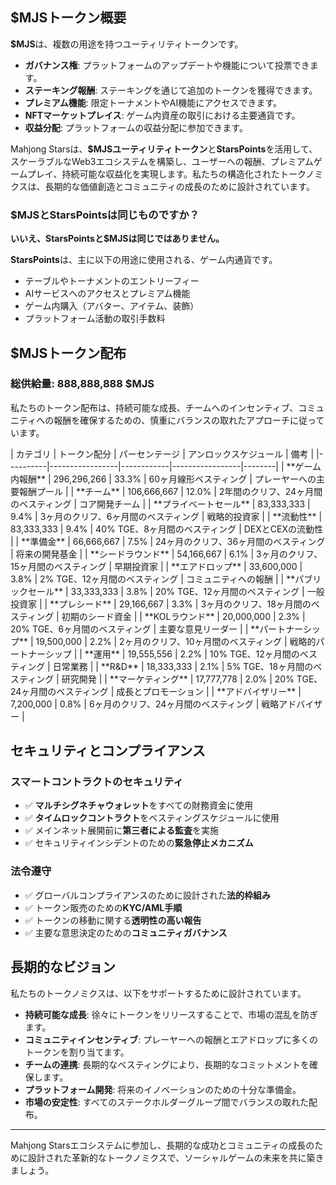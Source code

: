 
## $MJSトークン概要

**$MJS**は、複数の用途を持つユーティリティトークンです。

- **ガバナンス権**: プラットフォームのアップデートや機能について投票できます。
- **ステーキング報酬**: ステーキングを通じて追加のトークンを獲得できます。
- **プレミアム機能**: 限定トーナメントやAI機能にアクセスできます。
- **NFTマーケットプレイス**: ゲーム内資産の取引における主要通貨です。
- **収益分配**: プラットフォームの収益分配に参加できます。

Mahjong Starsは、**$MJSユーティリティトークン**と**StarsPoints**を活用して、スケーラブルなWeb3エコシステムを構築し、ユーザーへの報酬、プレミアムゲームプレイ、持続可能な収益化を実現します。私たちの構造化されたトークノミクスは、長期的な価値創造とコミュニティの成長のために設計されています。

### $MJSとStarsPointsは同じものですか？

**いいえ、StarsPointsと$MJSは同じではありません。**

<Callout type="info">

**StarsPoints**は、主に以下の用途に使用される、ゲーム内通貨です。

- テーブルやトーナメントのエントリーフィー
- AIサービスへのアクセスとプレミアム機能
- ゲーム内購入（アバター、アイテム、装飾）
- プラットフォーム活動の取引手数料

</Callout>


## $MJSトークン配布

### 総供給量: 888,888,888 $MJS

私たちのトークン配布は、持続可能な成長、チームへのインセンティブ、コミュニティへの報酬を確保するための、慎重にバランスの取れたアプローチに従っています。

<Card className='mt-4'>
| カテゴリ | トークン配分 | パーセンテージ | アンロックスケジュール | 備考 |
|----------|-----------------|------------|-----------------|--------|
| **ゲーム内報酬** | 296,296,266 | 33.3% | 60ヶ月線形ベスティング | プレーヤーへの主要報酬プール |
| **チーム** | 106,666,667 | 12.0% | 2年間のクリフ、24ヶ月間のベスティング | コア開発チーム |
| **プライベートセール** | 83,333,333 | 9.4% | 3ヶ月のクリフ、6ヶ月間のベスティング | 戦略的投資家 |
| **流動性** | 83,333,333 | 9.4% | 40% TGE、8ヶ月間のベスティング | DEXとCEXの流動性 |
| **準備金** | 66,666,667 | 7.5% | 24ヶ月のクリフ、36ヶ月間のベスティング | 将来の開発基金 |
| **シードラウンド** | 54,166,667 | 6.1% | 3ヶ月のクリフ、15ヶ月間のベスティング | 早期投資家 |
| **エアドロップ** | 33,600,000 | 3.8% | 2% TGE、12ヶ月間のベスティング | コミュニティへの報酬 |
| **パブリックセール** | 33,333,333 | 3.8% | 20% TGE、12ヶ月間のベスティング | 一般投資家 |
| **プレシード** | 29,166,667 | 3.3% | 3ヶ月のクリフ、18ヶ月間のベスティング | 初期のシード資金 |
| **KOLラウンド** | 20,000,000 | 2.3% | 20% TGE、6ヶ月間のベスティング | 主要な意見リーダー |
| **パートナーシップ** | 19,500,000 | 2.2% | 2ヶ月のクリフ、10ヶ月間のベスティング | 戦略的パートナーシップ |
| **運用** | 19,555,556 | 2.2% | 10% TGE、12ヶ月間のベスティング | 日常業務 |
| **R&D** | 18,333,333 | 2.1% | 5% TGE、18ヶ月間のベスティング | 研究開発 |
| **マーケティング** | 17,777,778 | 2.0% | 20% TGE、24ヶ月間のベスティング | 成長とプロモーション |
| **アドバイザリー** | 7,200,000 | 0.8% | 6ヶ月のクリフ、24ヶ月間のベスティング | 戦略アドバイザー |
</Card>

## セキュリティとコンプライアンス

### スマートコントラクトのセキュリティ
- ✅ **マルチシグネチャウォレット**をすべての財務資金に使用
- ✅ **タイムロックコントラクト**をベスティングスケジュールに使用
- ✅ メインネット展開前に**第三者による監査**を実施
- ✅ セキュリティインシデントのための**緊急停止メカニズム**

### 法令遵守
- ✅ グローバルコンプライアンスのために設計された**法的枠組み**
- ✅ トークン販売のための**KYC/AML手順**
- ✅ トークンの移動に関する**透明性の高い報告**
- ✅ 主要な意思決定のための**コミュニティガバナンス**

## 長期的なビジョン

私たちのトークノミクスは、以下をサポートするために設計されています。

- **持続可能な成長**: 徐々にトークンをリリースすることで、市場の混乱を防ぎます。
- **コミュニティインセンティブ**: プレーヤーへの報酬とエアドロップに多くのトークンを割り当てます。
- **チームの連携**: 長期的なベスティングにより、長期的なコミットメントを確保します。
- **プラットフォーム開発**: 将来のイノベーションのための十分な準備金。
- **市場の安定性**: すべてのステークホルダーグループ間でバランスの取れた配布。

---

Mahjong Starsエコシステムに参加し、長期的な成功とコミュニティの成長のために設計された革新的なトークノミクスで、ソーシャルゲームの未来を共に築きましょう。